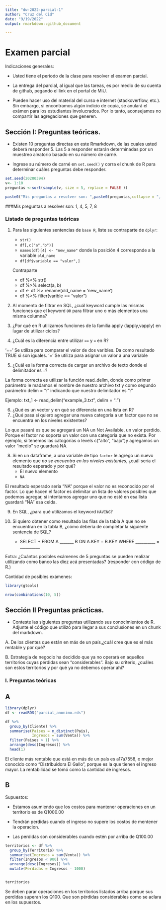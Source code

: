 ```yaml
---
title: "dw-2022-parcial-1"
author: "Cruz del Cid"
date: "9/19/2022"
output: rmarkdown::github_document

---
```


# Examen parcial

Indicaciones generales:

* Usted tiene el período de la clase para resolver el examen parcial.
* La entrega del parcial, al igual que las tareas, es por medio de su cuenta de github, pegando el link en el portal de MiU.


* Pueden hacer uso del material del curso e internet (stackoverflow, etc.). Sin embargo, si encontramos algún indicio de copia, se anulará el exámen para los estudiantes involucrados. Por lo tanto, aconsejamos no compartir las agregaciones que generen. 

## Sección I: Preguntas teóricas.

* Existen 10 preguntas directas en este Rmarkdown, de las cuales usted deberá responder 5. Las 5 a responder estarán determinadas por un muestreo aleatorio basado en su número de carné.

* Ingrese su número de carné en  `set.seed()` y corra el chunk de R para determinar cuáles preguntas debe responder.


```r

set.seed(20200394) 
v<- 1:10
preguntas <-sort(sample(v, size = 5, replace = FALSE ))

paste0("Mis preguntas a resolver son: ",paste0(preguntas,collapse = ", "))

```

###Mis preguntas a resolver son: 1, 4, 5, 7, 8


### Listado de preguntas teóricas

1. Para las siguientes sentencias de `base R`, liste su contraparte de `dplyr`:
    * `str()`
    * `df[,c("a","b")]`
    * `names(df)[4] <- "new_name"` donde la posición 4 corresponde a la variable `old_name`
    * `df[df$variable == "valor",]`
    
    Contraparte 
    
    * df %>% str()
    * df %>% select(a, b)
    * df <- df %> rename(old_name = 'new_name')
    * df %>% filter(varible == "valor")
    
    
2. Al momento de filtrar en SQL, ¿cuál keyword cumple las mismas funciones que el keyword `OR`  para filtrar uno o más elementos una misma columna?
3. ¿Por qué en R utilizamos funciones de la familia apply (lapply,vapply) en lugar de utilizar ciclos?

4. ¿Cuál es la diferencia entre utilizar `==` y `=` en R?

'==' Se utiliza para comparar el valor de dos varibles. Da como resultado TRUE si son iguales. 
'=' Se utiliza para asignar un valor a una variable


5. ¿Cuál es la forma correcta de cargar un archivo de texto donde el delimitador es `:`?


La forma correcta es utilizar la función read_delim, donde como primer parámetro
le madamos el nombre de nuestro archivo txt y como segundo parámetro delim = ":" 
indicando que nuestro delimitador es ":"

Ejemplo:
txt_1 <- read_delim("example_3.txt", delim = ":")



6. ¿Qué es un vector y en qué se diferencia en una lista en R?
7. ¿Qué pasa si quiero agregar una nueva categoría a un factor que no se encuentra en los niveles existentes?



Lo que pasará es que se agregará un NA un Not Available, un valor perdido. Porque 
el factor no soporta un valor con una categoría que no exista. Por ejemplo, si tenemos
las catogorías o levels c("alto", "bajo")y agregamos un valor "medio" se guardará 
NA.



8. Si en un dataframe, a una variable de tipo `factor` le agrego un nuevo elemento que *no se encuentra en los niveles existentes*, ¿cuál sería el resultado esperado y por qué?
    * El nuevo elemento
    * `NA`
    
    
    
El resultado esperado sería "NA" porque el valor no es reconocido por el factor. 
Lo que hacen el factor es delimitar un lista de valores posibles que podemos 
agregar, si intentamos agregar uno que no esté en esa lista guardará "NA" esa celda.



9. En SQL, ¿para qué utilizamos el keyword `HAVING`?


10. Si quiero obtener como resultado las filas de la tabla A que no se encuentran en la tabla B, ¿cómo debería de completar la siguiente sentencia de SQL?

    * SELECT * FROM A _______ B ON A.KEY = B.KEY WHERE __________ = __________




Extra: ¿Cuántos posibles exámenes de 5 preguntas se pueden realizar utilizando como banco las diez acá presentadas?
(responder con código de R.)

Cantidad de posibles exámenes: 
```r
library(gtools)

nrow(combinations(10, 5)) 

```



## Sección II Preguntas prácticas.


* Conteste las siguientes preguntas utilizando sus conocimientos de R. Adjunte el código que utilizó para llegar a sus conclusiones en un chunk del markdown.

A. De los clientes que están en más de un país,¿cuál cree que es el más rentable y por qué?

B. Estrategia de negocio ha decidido que ya no operará en aquellos territorios cuyas pérdidas sean "considerables". Bajo su criterio, ¿cuáles son estos territorios y por qué ya no debemos operar ahí?






### I. Preguntas teóricas


## A

```r

library(dplyr)
df <- readRDS("parcial_anonimo.rds")

df %>%
  group_by(Cliente) %>% 
  summarise(Paises = n_distinct(Pais),
            Ingresos = sum(Venta)) %>%
  filter(Paises > 1) %>%
  arrange(desc(Ingresos)) %>%
  head(1)


```
El cliente más rentable que está en más de un país es a17a7558, o mejor conocido
como "Distribuidora El Gallo", porque es la que tienen el ingreso mayor. La 
rentabilidad se tomó como la cantidad de ingresos. 


## B

Supuestos: 
  
  * Estamos asumiendo que los costos para mantener operaciones en un territorio 
  es de Q1000.00
  
  * Tendrán perdidas cuando el ingreso no supere los costos de 
  mentener la operacion. 
  
  * Las perdidas son considerables cuando estén por arriba de Q100.00 
  

```r
territorios <- df %>%
  group_by(Territorio) %>% 
  summarise(Ingresos = sum(Venta)) %>%
  filter(Ingresos < 900) %>% 
  arrange(desc(Ingresos)) %>% 
  mutate(Perdidas = Ingresos - 1000)


territorios

```
Se deben parar operaciones en los territorios listados arriba porque sus perdidas
superan los Q100. Que son pérdidas considerables como se aclara en los supuestos.


